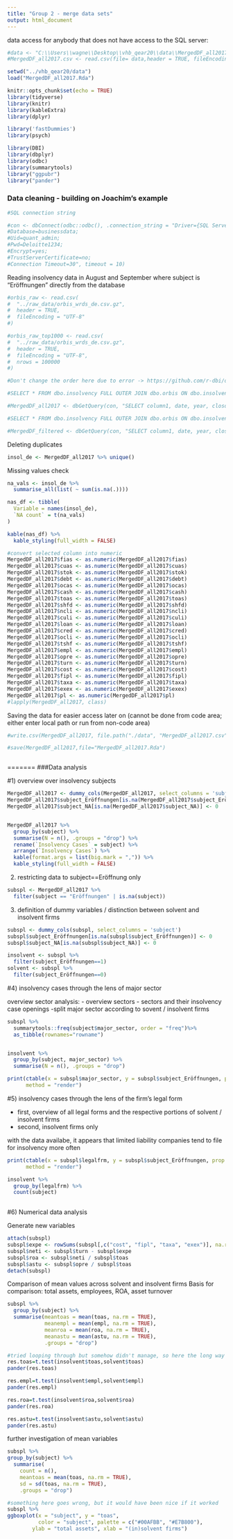 ---
title: "Group 2 - merge data sets"
output: html_document
---

data access for anybody that does not have access to the SQL server:

```{r readdat}
#data <- "C:\\Users\\wagne\\Desktop\\vhb_qear20\\data\\MergedDF_all2017.csv"
#MergedDF_all2017.csv <- read.csv(file= data,header = TRUE, fileEncoding = "UTF-8")

setwd("../vhb_qear20/data")
load("MergedDF_all2017.Rda")

```

```{r setup, include=FALSE}
knitr::opts_chunk$set(echo = TRUE)
library(tidyverse)
library(knitr)
library(kableExtra)
library(dplyr)

library('fastDummies')
library(psych)

library(DBI)
library(dbplyr)
library(odbc)
library(summarytools)
library("ggpubr")
library("pander")


```


### Data cleaning - building on Joachim's example


```{r dbconnect}

#SQL connection string

#con <- dbConnect(odbc::odbc(), .connection_string = "Driver={SQL Server};Server=tcp:vhb20.database.windows.net,1433;
#Database=businessdata;
#Uid=quant_admin;
#Pwd=Deloitte1234;
#Encrypt=yes;
#TrustServerCertificate=no;
#Connection Timeout=30", timeout = 10)

```

Reading insolvency data in August and September where subject is "Eröffnungen" directly from the database
```{r readData}

#orbis_raw <- read.csv(
#  "../raw_data/orbis_wrds_de.csv.gz", 
#  header = TRUE,
#  fileEncoding = "UTF-8"
#)

#orbis_raw_top1000 <- read.csv(
#  "../raw_data/orbis_wrds_de.csv.gz", 
#  header = TRUE,
#  fileEncoding = "UTF-8",
#  nrows = 100000
#)

#Don't change the order here due to error -> https://github.com/r-dbi/odbc/issues/86

#SELECT * FROM dbo.insolvency FULL OUTER JOIN dbo.orbis ON dbo.insolvency.name_debtor = dbo.orbis.name_native WHERE (dbo.orbis.year >= 2017

#MergedDF_all2017 <- dbGetQuery(con, "SELECT column1, date, year, closdate, insolvency_court, court_file_number, subject, name_debtor, domicile_debtor, ctryiso, bvdid, name_internat , name_native , major_sector , nace2_main_section , naceccod2 , ussicpcod , category_of_company , status_str , legalfrm , indepind , listed , conscode , filing_type , accpractice , audstatus , source , fias , cuas , stok , debt , ocas , cash , toas , shfd , ncli , culi , loan , cred , ocli , tshf , empl , opre , turn , cost , fipl , taxa , exex , pl FROM orbis_insolvency_merge")

#SELECT * FROM dbo.insolvency FULL OUTER JOIN dbo.orbis ON dbo.insolvency.name_debtor = dbo.orbis.name_native WHERE (dbo.insolvency.subject = 'Eröffnungen') AND (dbo.insolvency.date >= '2020-08-01') AND (dbo.insolvency.date <= '2020-09-30')

#MergedDF_filtered <- dbGetQuery(con, "SELECT column1, date, year, closdate, insolvency_court, court_file_number, subject, name_debtor, domicile_debtor, ctryiso, bvdid, name_internat , name_native , major_sector , nace2_main_section , naceccod2 , ussicpcod , category_of_company , status_str , legalfrm , indepind , listed , conscode , filing_type , accpractice , audstatus , source , fias , cuas , stok , debt , ocas , cash , toas , shfd , ncli , culi , loan , cred , ocli , tshf , empl , opre , turn , cost , fipl , taxa , exex , pl FROM orbis_insolvency_merge_filtered")

```

Deleting duplicates

```{r deleteDups}
insol_de <- MergedDF_all2017 %>% unique()
```

Missing values check

```{r displayNAs}
na_vals <- insol_de %>%
  summarise_all(list( ~ sum(is.na(.))))

nas_df <- tibble(
  Variable = names(insol_de),
  `NA count` = t(na_vals)
)

kable(nas_df) %>% 
  kable_styling(full_width = FALSE)
```

```{r convert data types}

#convert selected column into numeric
MergedDF_all2017$fias <- as.numeric(MergedDF_all2017$fias)
MergedDF_all2017$cuas <- as.numeric(MergedDF_all2017$cuas)
MergedDF_all2017$stok <- as.numeric(MergedDF_all2017$stok)
MergedDF_all2017$debt <- as.numeric(MergedDF_all2017$debt)
MergedDF_all2017$ocas <- as.numeric(MergedDF_all2017$ocas)
MergedDF_all2017$cash <- as.numeric(MergedDF_all2017$cash)
MergedDF_all2017$toas <- as.numeric(MergedDF_all2017$toas)
MergedDF_all2017$shfd <- as.numeric(MergedDF_all2017$shfd)
MergedDF_all2017$ncli <- as.numeric(MergedDF_all2017$ncli)
MergedDF_all2017$culi <- as.numeric(MergedDF_all2017$culi)
MergedDF_all2017$loan <- as.numeric(MergedDF_all2017$loan)
MergedDF_all2017$cred <- as.numeric(MergedDF_all2017$cred)
MergedDF_all2017$ocli <- as.numeric(MergedDF_all2017$ocli)
MergedDF_all2017$tshf <- as.numeric(MergedDF_all2017$tshf)
MergedDF_all2017$empl <- as.numeric(MergedDF_all2017$empl)
MergedDF_all2017$opre <- as.numeric(MergedDF_all2017$opre)
MergedDF_all2017$turn <- as.numeric(MergedDF_all2017$turn)
MergedDF_all2017$cost <- as.numeric(MergedDF_all2017$cost)
MergedDF_all2017$fipl <- as.numeric(MergedDF_all2017$fipl)
MergedDF_all2017$taxa <- as.numeric(MergedDF_all2017$taxa)
MergedDF_all2017$exex <- as.numeric(MergedDF_all2017$exex)
MergedDF_all2017$pl <- as.numeric(MergedDF_all2017$pl)
#lapply(MergedDF_all2017, class)

```


Saving the data for easier access later on (cannot be done from code area; either enter local path or run from non-code area)
```{r datasave}

#write.csv(MergedDF_all2017, file.path("./data", "MergedDF_all2017.csv"), row.names = TRUE)

#save(MergedDF_all2017,file="MergedDF_all2017.Rda")



```



=======
###Data analysis


#1) overview over insolvency subjects
```{r overview}
MergedDF_all2017 <- dummy_cols(MergedDF_all2017, select_columns = 'subject')
MergedDF_all2017$subject_Eröffnungen[is.na(MergedDF_all2017$subject_Eröffnungen)] <- 0
MergedDF_all2017$subject_NA[is.na(MergedDF_all2017$subject_NA)] <- 0


MergedDF_all2017 %>%
  group_by(subject) %>%
  summarise(N = n(), .groups = "drop") %>%
  rename(`Insolvency Cases` = subject) %>%
  arrange(`Insolvency Cases`) %>%
  kable(format.args = list(big.mark = ",")) %>%
  kable_styling(full_width = FALSE)
```

2) restricting data to subject==Eröffnung only
```{r subsampling}
subspl <- MergedDF_all2017 %>%
  filter(subject == "Eröffnungen" | is.na(subject))
```


3) definition of dummy variables / distinction between solvent and insolvent firms

```{r dumvar}
subspl <- dummy_cols(subspl, select_columns = 'subject')
subspl$subject_Eröffnungen[is.na(subspl$subject_Eröffnungen)] <- 0
subspl$subject_NA[is.na(subspl$subject_NA)] <- 0

insolvent <- subspl %>%
  filter(subject_Eröffnungen==1)
solvent <- subspl %>%
  filter(subject_Eröffnungen==0)

```


#4) insolvency cases through the lens of major sector

overview sector analysis:
- overview sectors 
- sectors and their insolvency case openings
-split major sector according to sovent / insolvent firms

```{r sectrall}
subspl %>%
  summarytools::freq(subject$major_sector, order = "freq")%>%
  as_tibble(rownames="rowname")


insolvent %>%
  group_by(subject, major_sector) %>%
  summarise(N = n(), .groups = "drop")

print(ctable(x = subspl$major_sector, y = subspl$subject_Eröffnungen, prop = "r"),
      method = "render")

```



#5) insolvency cases through the lens of the firm's legal form
 
- first, overview of all legal forms and the respective portions of solvent / insolvent firms
- second, insolvent firms only

with the data availabe, it appears that limited liability companies tend to file for insolvency more often

```{r legalfrm}

print(ctable(x = subspl$legalfrm, y = subspl$subject_Eröffnungen, prop = "r"),
      method = "render")

insolvent %>% 
  group_by(legalfrm) %>%
  count(subject)
  

```



#6) Numerical data analysis

Generate new variables
```{r newvars}
attach(subspl)
subspl$expe <- rowSums(subspl[,c("cost", "fipl", "taxa", "exex")], na.rm = TRUE)
subspl$neti <- subspl$turn - subspl$expe
subspl$roa <- subspl$neti / subspl$toas
subspl$astu <- subspl$opre / subspl$toas
detach(subspl)
```


Comparison of mean values across solvent and insolvent firms
Basis for comparison: total assets, employees, ROA, asset turnover
```{r numdataanalysis}
subspl %>%
  group_by(subject) %>%
  summarise(meantoas = mean(toas, na.rm = TRUE),
            meanempl = mean(empl, na.rm = TRUE),
            meanroa = mean(roa, na.rm = TRUE),
            meanastu = mean(astu, na.rm = TRUE),
            .groups = "drop")

#tried looping through but somehow didn't manage, so here the long way around
res.toas=t.test(insolvent$toas,solvent$toas)
pander(res.toas)

res.empl=t.test(insolvent$empl,solvent$empl)
pander(res.empl)

res.roa=t.test(insolvent$roa,solvent$roa)
pander(res.roa)

res.astu=t.test(insolvent$astu,solvent$astu)
pander(res.astu)

```

further investigation of mean variables
```{r furthertoas}

subspl %>%
group_by(subject) %>%
  summarise(
    count = n(),
    meantoas = mean(toas, na.rm = TRUE),
    sd = sd(toas, na.rm = TRUE),
    .groups = "drop")

#something here goes wrong, but it would have been nice if it worked
subspl %>%
ggboxplot(x = "subject", y = "toas", 
          color = "subject", palette = c("#00AFBB", "#E7B800"),
        ylab = "total assets", xlab = "(in)solvent firms")



```




